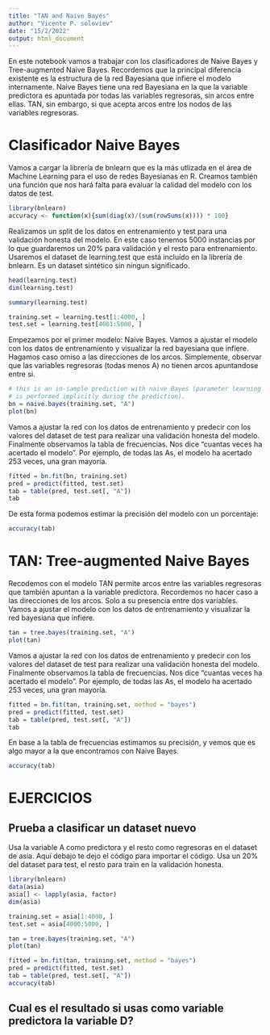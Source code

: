 ```yaml
---
title: "TAN and Naive Bayes"
author: "Vicente P. soloviev"
date: "15/2/2022"
output: html_document
---
```


En este notebook vamos a trabajar con los clasificadores de Naive Bayes y Tree-augmented Naive Bayes. Recordemos que la principal diferencia existente es la estructura de la red Bayesiana que infiere el modelo internamente. Naive Bayes tiene una red Bayesiana en la que la variable predictora es apuntada por todas las variables regresoras, sin arcos entre ellas. TAN, sin embargo, si que acepta arcos entre los nodos de las variables regresoras.

# Clasificador Naive Bayes
Vamos a cargar la librería de bnlearn que es la más utlizada en el área de Machine Learning para el uso de redes Bayesianas en R. Creamos también una función que nos hará falta para evaluar la calidad del modelo con los datos de test.

```r
library(bnlearn)
accuracy <- function(x){sum(diag(x)/(sum(rowSums(x)))) * 100}
```

Realizamos un split de los datos en entrenamiento y test para una validación honesta del modelo. En este caso tenemos 5000 instancias por lo que guardaremos un 20% para validación y el resto para entrenamiento. Usaremos el dataset de learning.test que está incluído en la librería de bnlearn. Es un dataset sintético sin ningun significado.

```r
head(learning.test)
dim(learning.test)
```
```r
summary(learning.test)
```

```r
training.set = learning.test[1:4000, ]
test.set = learning.test[4001:5000, ]
```

Empezamos por el primer modelo: Naive Bayes. Vamos a ajustar el modelo con los datos de entrenamiento y visualizar la red bayesiana que infiere. Hagamos caso omiso a las direcciones de los arcos. Simplemente, observar que las variables regresoras (todas menos A) no tienen arcos apuntandose entre si.

```r
# this is an in-sample prediction with naive Bayes (parameter learning
# is performed implicitly during the prediction).
bn = naive.bayes(training.set, "A")
plot(bn)
```

Vamos a ajustar la red con los datos de entrenamiento y predecir con los valores del dataset de test para realizar una validación honesta del modelo. Finalmente observamos la tabla de frecuencias. Nos dice "cuantas veces ha acertado el modelo". Por ejemplo, de todas las As, el modelo ha acertado 253 veces, una gran mayoría.

```r
fitted = bn.fit(bn, training.set)
pred = predict(fitted, test.set)
tab = table(pred, test.set[, "A"])
tab
```

De esta forma podemos estimar la precisión del modelo con un porcentaje:

```r
accuracy(tab)
```

# TAN: Tree-augmented Naive Bayes
Recodemos con el modelo TAN permite arcos entre las variables regresoras que también apuntan a la variable predictora. Recordemos no hacer caso a las direcciones de los arcos. Solo a su presencia entre dos variables. Vamos a ajustar el modelo con los datos de entrenamiento y visualizar la red bayesiana que infiere.

```r
tan = tree.bayes(training.set, "A")
plot(tan)
```

Vamos a ajustar la red con los datos de entrenamiento y predecir con los valores del dataset de test para realizar una validación honesta del modelo. Finalmente observamos la tabla de frecuencias. Nos dice "cuantas veces ha acertado el modelo". Por ejemplo, de todas las As, el modelo ha acertado 253 veces, una gran mayoría.

```r
fitted = bn.fit(tan, training.set, method = "bayes")
pred = predict(fitted, test.set)
tab = table(pred, test.set[, "A"])
tab
```

En base a la tabla de frecuencias estimamos su precisión, y vemos que es algo mayor a la que encontramos con Naive Bayes. 

```r
accuracy(tab)
```


# EJERCICIOS

## Prueba a clasificar un dataset nuevo
Usa la variable A como predictora y el resto como regresoras en el dataset de asia. Aquí debajo te dejo el código para importar el código. Usa un 20% del dataset para test, el resto para train en la validación honesta.


```r
library(bnlearn)
data(asia)
asia[] <- lapply(asia, factor)
dim(asia)
```

```r
training.set = asia[1:4000, ]
test.set = asia[4000:5000, ]

tan = tree.bayes(training.set, "A")
plot(tan)
```

```r
fitted = bn.fit(tan, training.set, method = "bayes")
pred = predict(fitted, test.set)
tab = table(pred, test.set[, "A"])
accuracy(tab)
```

## Cual es el resultado si usas como variable predictora la variable D?












